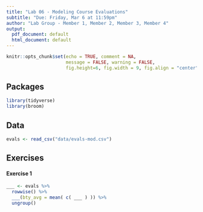 ```yaml
---
title: "Lab 06 - Modeling Course Evaluations"
subtitle: "Due: Friday, Mar 6 at 11:59pm"
author: "Lab Group - Member 1, Member 2, Member 3, Member 4"
output:
  pdf_document: default
  html_document: default
---
```


```r
knitr::opts_chunk$set(echo = TRUE, comment = NA, 
                      message = FALSE, warning = FALSE,
                      fig.height=6, fig.width = 9, fig.align = "center")
```

## Packages

```r
library(tidyverse)
library(broom)
```

## Data

```r
evals <- read_csv("data/evals-mod.csv")
```

## Exercises

#### Exercise 1

```r
___ <- evals %>%
  rowwise() %>%
  ___(bty_avg = mean( c( ___ ) )) %>%
  ungroup()
```
